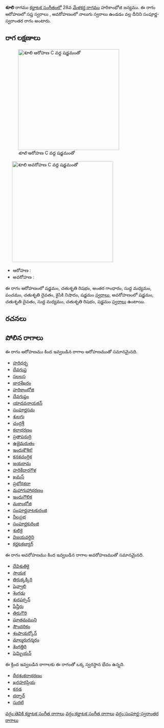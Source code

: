 {{Infobox ragam
	| name          	= శూలి
	| synonym	    	= 
	| mela          	= 
	| chakra        	= 
	| janaka        	= 
	| type          	= సంపూర్ణ-స్వరాంతర
	| arohanam      	= {{svaraC|S|R2|G3|M1|P|D2|N2|S'}} 
	| avarohanam    	= {{svaraC|S'|D2|M1|R2|S}}
	| jeeva         	=
	| chhaya        	=
	| nyasa         	=
	| vishesha      	= 
	| equivalent  		= 
}}
{{కర్ణాటక సంగీత రాగాలు}}
'''శూలి''' రాగము [[కర్ణాటక సంగీతం]]లో 28వ [[మేళకర్త రాగము]] హరికాంభోజి జన్యము.  ఈ రాగం ఆరోహణలో సప్త స్వరాలు , అవరోహణంలో నాలుగు స్వరాలు ఉండడం వల్ల దీనిని సంపూర్ణ-స్వరాంతర రాగం అంటారు.


==రాగ లక్షణాలు==
[[Image:shuli_ar_kb2wiki.png|thumb|right|316px|''శూలి'' ఆరోహణ C వద్ద షడ్జమంతో]]
	[[Image:shuli_av_kb2wiki.png|thumb|right|316px|''శూలి'' అవరోహణ C వద్ద షడ్జమంతో]]

* ఆరోహణ : {{svaraC|S|R2|G3|M1|P|D2|N2|S'}} 
* అవరోహణ : {{svaraC|S'|D2|M1|R2|S}}

ఈ రాగం ఆరోహణంలో షడ్జమం, చతుశృతి రిషభం, అంతర గాంధారం, సుద్ద మధ్యమం, పంచమం, చతుశృతి దైవతం, కైసికి నిషాదం, షడ్జమం [[స్వరాలు]], అవరోహణంలో షడ్జమం, చతుశృతి దైవతం, సుద్ద మధ్యమం, చతుశృతి రిషభం, షడ్జమం [[స్వరాలు]] ఉంటాయి.

==రచనలు==



==పోలిన రాగాలు==
ఈ రాగం ఆరోహణము కింద ఇవ్వబడిన రాగాల ఆరోహణముతో సమానమైనది.
* [[హరిధర్భ]]
* [[దేవగుప్త]]
* [[సలలస]]
* [[జారశేఖరం]]
* [[హరికాంభోజి]]
* [[దేవగుప్తం]]
* [[యాదవనాయకన్]]
* [[సంపూర్ణసమ]]
* [[శులగు]]
* [[చంద్రశ్రీ]]
* [[కలాభరణం]]
* [[ప్రతాపరుద్రి]]
* [[ఉజైమరుతం]]
* [[ఇందుకౌశిక!]]
* [[కనకచంద్రిక]]
* [[జయరామ]]
* [[హరికేదారగౌళ]]
* [[ఖమస్]]
* [[ప్రబోధకదా]]
* [[మహాగుహాభరణం]]
* [[ఇందుగౌలిక]]
* [[మకాంభోజి]]
* [[సంపూర్ణనాటకురంజి]]
* [[నీలప్రభ]]
* [[సంపూర్ణకురింజి]]
* [[శులికై]]
* [[విజయవర్ధిని]]
* [[కర్ణటకబ్యాగ్]]

ఈ రాగం అవరోహణము కింద ఇవ్వబడిన రాగాల అవరోహణముతో సమానమైనది.
* [[దేవిశుతికై]]
* [[సాయక]]
* [[తిరుక్కక్కిరి]]
* [[షెవ్వాలి]]
* [[శెంగడు]]
* [[శురపర్పన్]]
* [[షేన్తీరు]]
* [[తిరుగౌరి]]
* [[షూతమముని]]
* [[ సౌందరికం]]
* [[శంపాయర్కోన్]]
* [[మాల్మరుగన్శరం]]
* [[శెంగత్తిరి]]
* [[షెమ్బియన్]]

ఈ క్రింద ఇవ్వబడిన రాగాలకు ఈ రాగంతో ఒక్క స్వరస్థాన భేదం ఉన్నది.
* [[ధీరశంకరాభరణం]]
* [[ఖరహరప్రియ]]
* [[కనడ]]
* [[దర్బార్]]
* [[సురటి]]



[[వర్గం:తెవికి కర్ణాటక సంగీత రాగాలు]]
[[వర్గం:కర్ణాటక సంగీత రాగాలు]]
[[వర్గం:సంపూర్ణ-స్వరాంతర రాగాలు]]